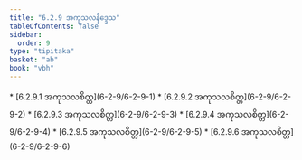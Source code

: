 ```yaml
---
title: "6.2.9 အကုသလနိဒ္ဒေသ"
tableOfContents: false
sidebar:
  order: 9
type: "tipitaka"
basket: "ab"
book: "vbh"
---
```



<DynamicBreadcrumb />



<TableOfContents book="vbh" section="6.2.9">
* [6.2.9.1 အကုသလစိတ္တ](6-2-9/6-2-9-1)
* [6.2.9.2 အကုသလစိတ္တ](6-2-9/6-2-9-2)
* [6.2.9.3 အကုသလစိတ္တ](6-2-9/6-2-9-3)
* [6.2.9.4 အကုသလစိတ္တ](6-2-9/6-2-9-4)
* [6.2.9.5 အကုသလစိတ္တ](6-2-9/6-2-9-5)
* [6.2.9.6 အကုသလစိတ္တ](6-2-9/6-2-9-6)
</TableOfContents>